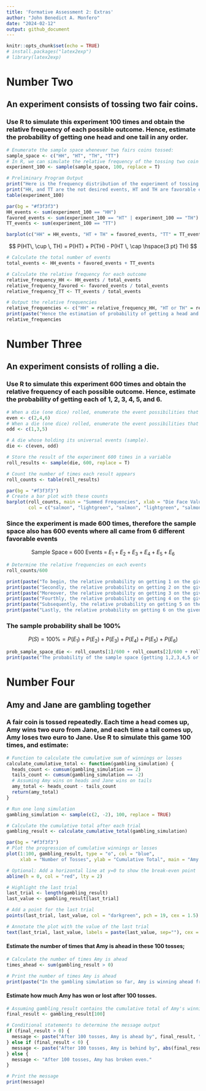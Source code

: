 ---
title: 'Formative Assessment 2: Extras'
author: "John Benedict A. Monfero"
date: "2024-02-12"
output: github_document
---

```{r setup, include=FALSE}
knitr::opts_chunk$set(echo = TRUE)
# install.packages("latex2exp")
# library(latex2exp)
```
# Number Two
## An experiment consists of tossing two fair coins.
### Use R to simulate this experiment 100 times and obtain the relative frequency of each possible outcome. Hence, estimate the probability of getting one head and one tail in any order.
```{r}
# Enumerate the sample space whenever two fairs coins tossed:
sample_space <- c("HH", "HT", "TH", "TT")
# In R, we can simulate the relative frequency of the tossing two coin experiment with 100 repetitions through sample() function
experiment_100 <- sample(sample_space, 100, replace = T)

# Preliminary Program Output
print("Here is the frequency distribution of the experiment of tossing two fair coins")
print("HH, and TT are the not desired events, HT and TH are favorable events")
table(experiment_100)

par(bg = "#f3f3f3")
HH_events <- sum(experiment_100 == "HH")
favored_events <- sum(experiment_100 == "HT" | experiment_100 == "TH")
TT_events <- sum(experiment_100 == "TT")

barplot(c("HH" = HH_events, "HT + TH" = favored_events, "TT" = TT_events),  main = "Experiment consists two tossing coins", xlab = "Events in tossing two coins", ylab = "Total Frequency", col = c("steelblue", "gold", "steelblue"), las = 1)
```


$$
P(HT\, \cup \, TH) = P(HT) + P(TH) - P(HT \, \cap \hspace{3 pt} TH)
$$
```{r}
# Calculate the total number of events
total_events <- HH_events + favored_events + TT_events

# Calculate the relative frequency for each outcome
relative_frequency_HH <- HH_events / total_events
relative_frequency_favored <- favored_events / total_events
relative_frequency_TT <- TT_events / total_events

# Output the relative frequencies
relative_frequencies <- c("HH" = relative_frequency_HH, "HT or TH" = relative_frequency_favored, "TT" = relative_frequency_TT)
print(paste("Hence the estimation of probability of getting a head and a tail in any order would be", relative_frequency_favored*100, "%"))
relative_frequencies
```
# Number Three
##  An experiment consists of rolling a die. 
### Use R to simulate this experiment 600 times and obtain the relative frequency of each possible outcome. Hence, estimate the probability of getting each of 1, 2, 3, 4, 5, and 6.

```{r}
# When a die (one dice) rolled, enumerate the event possibilities that an even number appears.
even <- c(2,4,6)
# When a die (one dice) rolled, enumerate the event possibilities that not an even number appears.
odd <- c(1,3,5)

# A die whose holding its universal events (sample).
die <- c(even, odd)

# Store the result of the experiment 600 times in a variable
roll_results <- sample(die, 600, replace = T)

# Count the number of times each result appears
roll_counts <- table(roll_results)

par(bg = "#f3f3f3")
# Create a bar plot with these counts
barplot(roll_counts, main = "Summed Frequencies", xlab = "Die Face Values", ylab = "Total Frequency", 
        col = c("salmon", "lightgreen", "salmon", "lightgreen", "salmon", "lightgreen"), las = 1)
```

### Since the experiment is made 600 times, therefore the sample space also has 600 events where all came from 6 different favorable events
$$
\text{Sample Space} \hspace{3pt}= \hspace{3pt} 600 \hspace{3pt} \text{Events} \hspace{3pt} = \hspace{3pt} E_1 + E_2 + E_3 + E_4 + E_5 + E_6
$$

```{r}
# Determine the relative frequencies on each events
roll_counts/600

print(paste("To begin, the relative probability on getting 1 on the given rolling a die experiment is: ", round(roll_counts[1]/600, 4)))
print(paste("Secondly, the relative probability on getting 2 on the given rolling a die experiment is: ", round(roll_counts[2]/600, 4)))
print(paste("Moreover, the relative probability on getting 3 on the given rolling a die experiment is: ", round(roll_counts[3]/600, 4)))
print(paste("Fourthly, the relative probability on getting 4 on the given rolling a die experiment is: ", round(roll_counts[4]/600, 4)))
print(paste("Subsequently, the relative probability on getting 5 on the given rolling a die experiment is: ", round(roll_counts[5]/600, 4)))
print(paste("Lastly, the relative probability on getting 6 on the given rolling a die experiment is: ", round(roll_counts[6]/600, 4)))
```

### The sample probability shall be 100%
$$
P(S)= 100\% = P(E_1)+P(E_2)+P(E_3)+P(E_4)+P(E_5)+P(E_6)
$$

```{r}
prob_sample_space_die <- roll_counts[1]/600 + roll_counts[2]/600 + roll_counts[3]/600 + roll_counts[4]/600 + roll_counts[5]/600 + roll_counts[6]/600
print(paste("The probability of the sample space {getting 1,2,3,4,5 or 6} from a rollng die would be: ", prob_sample_space_die*100,"%"))
```

# Number Four
## Amy and Jane are gambling together
### A fair coin is tossed repeatedly. Each time a head comes up, Amy wins two euro from Jane, and each time a tail comes up, Amy loses two euro to Jane. Use R to simulate this game 100 times, and estimate:

```{r}
# Function to calculate the cumulative sum of winnings or losses
calculate_cumulative_total <- function(gambling_simulation) {
  heads_count <- cumsum(gambling_simulation == 2)
  tails_count <- cumsum(gambling_simulation == -2)
  # Assuming Amy wins on heads and Jane wins on tails
  amy_total <- heads_count - tails_count
  return(amy_total)
}

# Run one long simulation
gambling_simulation <- sample(c(2, -2), 100, replace = TRUE)

# Calculate the cumulative total after each trial
gambling_result <- calculate_cumulative_total(gambling_simulation)

par(bg = "#f3f3f3")
# Plot the progression of cumulative winnings or losses
plot(1:100, gambling_result, type = "o", col = "blue",
     xlab = "Number of Tosses", ylab = "Cumulative Total", main = "Amy's Progression of Winnings/Losses")

# Optional: Add a horizontal line at y=0 to show the break-even point
abline(h = 0, col = "red", lty = 2)

# Highlight the last trial
last_trial <- length(gambling_result)
last_value <- gambling_result[last_trial]

# Add a point for the last trial
points(last_trial, last_value, col = "darkgreen", pch = 19, cex = 1.5)

# Annotate the plot with the value of the last trial
text(last_trial, last_value, labels = paste(last_value, sep=""), cex = 0.5, col = "darkgreen", pos = 4)

```


#### Estimate the number of times that Amy is ahead in these 100 tosses;
```{r}
# Calculate the number of times Amy is ahead
times_ahead <- sum(gambling_result > 0)

# Print the number of times Amy is ahead
print(paste("In the gambling simulation so far, Amy is winning ahead from debt or break-even line by", times_ahead, "times!"))
```

#### Estimate how much Amy has won or lost after 100 tosses.
```{r}
# Assuming gambling_result contains the cumulative total of Amy's winnings/losses after 100 tosses
final_result <- gambling_result[100]

# Conditional statements to determine the message output
if (final_result > 0) {
  message <- paste("After 100 tosses, Amy is ahead by", final_result, "euros.")
} else if (final_result < 0) {
  message <- paste("After 100 tosses, Amy is behind by", abs(final_result), "euros.")
} else {
  message <- "After 100 tosses, Amy has broken even."
}

# Print the message
print(message)
```

